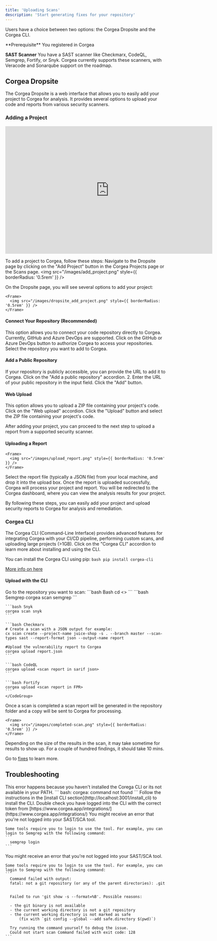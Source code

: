 ```yaml
---
title: 'Uploading Scans'
description: 'Start generating fixes for your repository'
---
```


Users have a choice between two options: the Corgea Dropsite and the Corgea CLI. 

<Info>
  **Prerequisite** You registered in Corgea

  **SAST Scanner** You have a SAST scanner like Checkmarx, CodeQL, Semgrep, Fortify, or Snyk. Corgea currently supports these scanners, with Veracode and Sonarqube support on the roadmap.
</Info>

## Corgea Dropsite
The Corgea Dropsite is a web interface that allows you to easily add your project to Corgea for analysis. It provides several options to upload your code and reports from various security scanners.

### Adding a Project
<Card>
  <iframe
    width="650"
    height="400"
    src="https://www.loom.com/embed/0d6f1e16aaa04b94ad9e0ed26ac85447"
    title="YouTube video player"
    frameborder="0"
    allow="accelerometer; autoplay; clipboard-write; encrypted-media; gyroscope; picture-in-picture"
    allowFullScreen
  ></iframe>
</Card>

To add a project to Corgea, follow these steps:
Navigate to the Dropsite page by clicking on the "Add Project" button in the Corgea Projects page or the Scans page.
    <Frame>
      <img src="/images/add_project.png" style={{ borderRadius: '0.5rem' }} />
    </Frame>

On the Dropsite page, you will see several options to add your project:

    <Frame>
      <img src="/images/dropsite_add_project.png" style={{ borderRadius: '0.5rem' }} />
    </Frame>

#### Connect Your Repository (Recommended)
This option allows you to connect your code repository directly to Corgea. Currently, GitHub and Azure DevOps are supported.
Click on the GitHub or Azure DevOps button to authorize Corgea to access your repositories.
Select the repository you want to add to Corgea.

#### Add a Public Repository
If your repository is publicly accessible, you can provide the URL to add it to Corgea.
Click on the "Add a public repository" accordion.
2. Enter the URL of your public repository in the input field.
Click the "Add" button.

#### Web Upload
This option allows you to upload a ZIP file containing your project's code.
Click on the "Web upload" accordion.
Click the "Upload" button and select the ZIP file containing your project's code.


After adding your project, you can proceed to the next step to upload a report from a supported security scanner.

#### Uploading a Report

    <Frame>
      <img src="/images/upload_report.png" style={{ borderRadius: '0.5rem' }} />
    </Frame>

<Steps>
  <Step title="Upload the report">
    Select the report file (typically a JSON file) from your local machine, and drop it into the upload box.
  </Step>
  <Step title="Processing">
    Once the report is uploaded successfully, Corgea will process your project and report.
  </Step>
  <Step title="View results">
    You will be redirected to the Corgea dashboard, where you can view the analysis results for your project.
  </Step>
</Steps>

By following these steps, you can easily add your project and upload security reports to Corgea for analysis and remediation.

### Corgea CLI
The Corgea CLI (Command-Line Interface) provides advanced features for integrating Corgea with your CI/CD pipeline, performing custom scans, and uploading large projects (>1GB).
Click on the "Corgea CLI" accordion to learn more about installing and using the CLI.

You can install the Corgea CLI using pip:
    ```bash
    pip install corgea-cli
    ```

[More info on here](install_cli)


#### Upload with the CLI
<Steps>
  <Step title="Go to repository">
    Go to the repository you want to scan:
  <CodeGroup>
  ```bash Bash
  cd <<Respository Name>>
  ```
  </CodeGroup>
  </Step>
  <Step title="Run the scan">
    <CodeGroup>
    ```bash Semgrep
    corgea scan semgrep
    ```

    ```bash Snyk
    corgea scan snyk
    ```

    ```bash Checkmarx
    # Create a scan with a JSON output for example:
    cx scan create --project-name juice-shop -s . --branch master --scan-types sast --report-format json --output-name report

    #Upload the vulnerability report to Corgea
    corgea upload report.json
    ```

    ```bash CodeQL
    corgea upload <scan report in sarif json>
    ```

    ```bash Fortify
    corgea upload <scan report in FPR>
    ```
    </CodeGroup>
  </Step>
  <Step title="See Results">
    Once a scan is completed a scan report will be generated in the repository folder and a copy will be sent to Corgea for processing.

    <Frame>
      <img src="/images/completed-scan.png" style={{ borderRadius: '0.5rem' }} />
    </Frame>
  </Step>
  <Step title="Issue Fixes">
  Depending on the size of the results in the scan, it may take sometime for results to show up. For a couple of hundred findings, it should take 10 mins. 

  Go to [fixes](fixes) to learn more.
  </Step>
</Steps>

## Troubleshooting

<AccordionGroup>
  <Accordion title="Command Not Found">
  This error happens because you haven't installed the Corega CLI or its not available in your PATH.
  ```
  bash: corgea: command not found
  ```
  Follow the instructions in the [install CLI section](http://localhost:3001/install_cli) to install the CLI.
  </Accordion>

  <Accordion title="Invalid token provided.">
    Double check you have logged into the CLI with the correct token from [https://www.corgea.app/integrations/](https://www.corgea.app/integrations/)
  </Accordion>
  <Accordion title="Not Logged In">
    You might receive an error that you're not logged into your SAST/SCA tool. 

    Some tools require you to login to use the tool. For example, you can login to Semgrep with the following command:
    ```
      semgrep login
    ```
  </Accordion>
  <Accordion title="Git Show Failed to Run">
    You might receive an error that you're not logged into your SAST/SCA tool. 

    Some tools require you to login to use the tool. For example, you can login to Semgrep with the following command:
    ```
      Command failed with output:
      fatal: not a git repository (or any of the parent directories): .git


      Failed to run 'git show -s --format=%B'. Possible reasons:

      - the git binary is not available
      - the current working directory is not a git repository
      - the current working directory is not marked as safe
          (fix with `git config --global --add safe.directory $(pwd)`)

      Try running the command yourself to debug the issue.
      Could not start scan Command failed with exit code: 128
    ```
  </Accordion>

</AccordionGroup>

